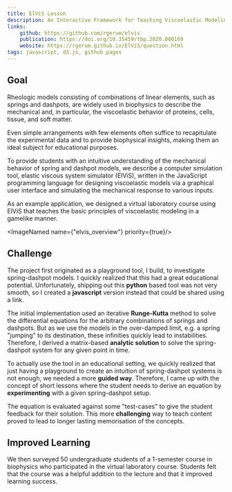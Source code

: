 ```yaml
---
title: ElViS Lesson
description: An Interactive Framework for Teaching Viscoelastic Modeling.
links:
    github: https://github.com/rgerum/elvis
    publication: https://doi.org/10.35459/tbp.2020.000169
    website: https://rgerum.github.io/ElViS/question.html
tags: javascript, d3.js, github pages
---
```


## Goal

Rheologic models consisting of combinations of linear elements, such as springs and dashpots, are widely used in
biophysics to describe the mechanical and, in particular, the viscoelastic behavior of proteins, cells, tissue, and
soft matter.

Even simple arrangements with few elements often suffice to recapitulate the experimental data and to provide biophysical
insights, making them an ideal subject for educational purposes.

To provide students with an intuitive understanding
of the mechanical behavior of spring and dashpot models, we describe a computer simulation tool, elastic viscous
system simulator (ElViS), written in the JavaScript programming language for designing viscoelastic models via a
graphical user interface and simulating the mechanical response to various inputs.

As an example application, we
designed a virtual laboratory course using ElViS that teaches the basic principles of viscoelastic modeling in a
gamelike manner.

<Tags/>

<ImageNamed name={"elvis_overview"} priority={true}/>

## Challenge
The project first originated as a playground tool, I build, to investigate spring-dashpot models. I quickly realized
that this had a great educational potential. Unfortunately, shipping out this **python** based tool was not very smooth,
so I created a **javascript** version instead that could be shared using a link.

The initial implementation used an iterative **Runge-Kutta** method to solve the differential equations for the
arbitrary combinations
of springs and dashpots. But as we use the models in the over-damped limit, e.g. a spring "jumping" to its destination,
these infinities quickly lead to instabilities. Therefore, I derived a matrix-based **analytic solution** to solve the
spring-dashpot system for any given point in time.

To actually use the tool in an educational setting, we quickly realized that just having a playground to create an
intuition of spring-dashpot systems is not enough, we needed a more **guided way**. Therefore, I came up with the concept
of short lessons where the student needs to derive an equation by **experimenting** with a given spring-dashpot setup.

The equation is evaluated against some "test-cases" to give the student feedback for their solution. This more
**challenging** way to teach content proved to lead to longer lasting memorisation of the concepts.

## Improved Learning
We then surveyed 50 undergraduate students of a 1-semester course in biophysics who participated in
the virtual laboratory course. Students felt that the course was a helpful addition to the lecture and that it
improved learning success.

<ElvisExample />


